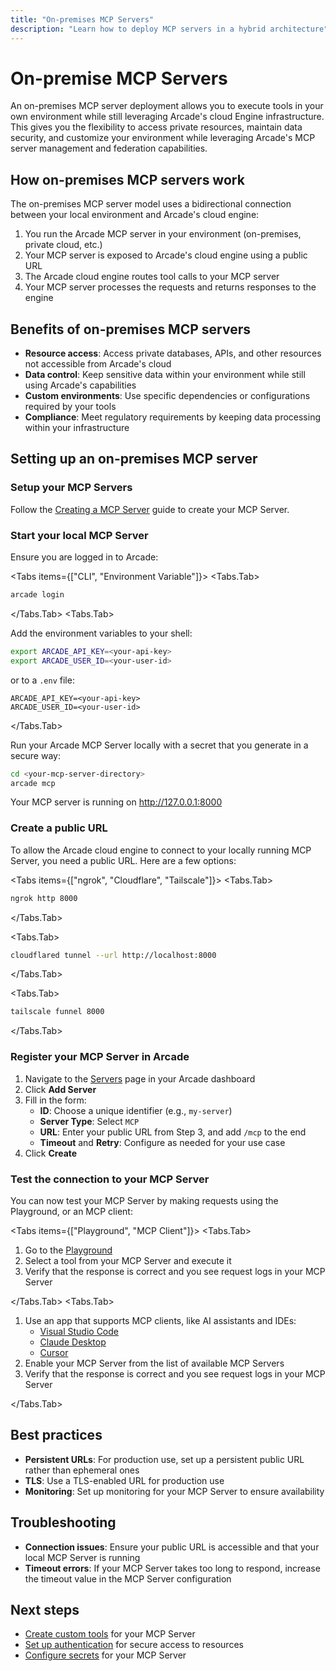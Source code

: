 ```yaml
---
title: "On-premises MCP Servers"
description: "Learn how to deploy MCP servers in a hybrid architecture"
---
```



# On-premise MCP Servers

An on-premises MCP server deployment allows you to execute tools in your own environment while still leveraging Arcade's cloud Engine infrastructure. This gives you the flexibility to access private resources, maintain data security, and customize your environment while leveraging Arcade's MCP server management and federation capabilities.

## How on-premises MCP servers work

The on-premises MCP server model uses a bidirectional connection between your local environment and Arcade's cloud engine:

1. You run the Arcade MCP server in your environment (on-premises, private cloud, etc.)
2. Your MCP server is exposed to Arcade's cloud engine using a public URL
3. The Arcade cloud engine routes tool calls to your MCP server
4. Your MCP server processes the requests and returns responses to the engine

## Benefits of on-premises MCP servers

- **Resource access**: Access private databases, APIs, and other resources not accessible from Arcade's cloud
- **Data control**: Keep sensitive data within your environment while still using Arcade's capabilities
- **Custom environments**: Use specific dependencies or configurations required by your tools
- **Compliance**: Meet regulatory requirements by keeping data processing within your infrastructure

## Setting up an on-premises MCP server

<Steps>

### Setup your MCP Servers

Follow the [Creating a MCP Server](/home/build-tools/create-a-mcp-server) guide to create your MCP Server.

### Start your local MCP Server

Ensure you are logged in to Arcade:

<Tabs items={["CLI", "Environment Variable"]}>
<Tabs.Tab>

```bash
arcade login
```

</Tabs.Tab>
<Tabs.Tab>

Add the environment variables to your shell:

```bash
export ARCADE_API_KEY=<your-api-key>
export ARCADE_USER_ID=<your-user-id>
```

or to a `.env` file:

```env filename=".env"
ARCADE_API_KEY=<your-api-key>
ARCADE_USER_ID=<your-user-id>
```

</Tabs.Tab>
</Tabs>

Run your Arcade MCP Server locally with a secret that you generate in a secure way:

```bash
cd <your-mcp-server-directory>
arcade mcp
```

Your MCP server is running on http://127.0.0.1:8000

### Create a public URL

To allow the Arcade cloud engine to connect to your locally running MCP Server, you need a public URL. Here are a few options:

<Tabs items={["ngrok", "Cloudflare", "Tailscale"]}>
<Tabs.Tab>

```bash
ngrok http 8000
```

</Tabs.Tab>

<Tabs.Tab>

```bash
cloudflared tunnel --url http://localhost:8000
```

</Tabs.Tab>

<Tabs.Tab>

```bash
tailscale funnel 8000
```

</Tabs.Tab>
</Tabs>

### Register your MCP Server in Arcade

1. Navigate to the [Servers](https://api.arcade.dev/dashboard/servers) page in your Arcade dashboard
1. Click **Add Server**
1. Fill in the form:
   - **ID**: Choose a unique identifier (e.g., `my-server`)
   - **Server Type**: Select `MCP`
   - **URL**: Enter your public URL from Step 3, and add `/mcp` to the end
   - **Timeout** and **Retry**: Configure as needed for your use case
1. Click **Create**

### Test the connection to your MCP Server

You can now test your MCP Server by making requests using the Playground, or an MCP client:

<Tabs items={["Playground", "MCP Client"]}>
<Tabs.Tab>

1. Go to the [Playground](https://api.arcade.dev/dashboard/playground)
1. Select a tool from your MCP Server and execute it
1. Verify that the response is correct and you see request logs in your MCP Server

</Tabs.Tab>
<Tabs.Tab>

1. Use an app that supports MCP clients, like AI assistants and IDEs:
   - [Visual Studio Code](/home/mcp-clients/visual-studio-code)
   - [Claude Desktop](/home/mcp-clients/claude-desktop)
   - [Cursor](/home/mcp-clients/cursor)
1. Enable your MCP Server from the list of available MCP Servers
1. Verify that the response is correct and you see request logs in your MCP Server

</Tabs.Tab>
</Tabs>

</Steps>

## Best practices

- **Persistent URLs**: For production use, set up a persistent public URL rather than ephemeral ones
- **TLS**: Use a TLS-enabled URL for production use
- **Monitoring**: Set up monitoring for your MCP Server to ensure availability

## Troubleshooting

- **Connection issues**: Ensure your public URL is accessible and that your local MCP Server is running
- **Timeout errors**: If your MCP Server takes too long to respond, increase the timeout value in the MCP Server configuration

## Next steps

- [Create custom tools](/home/build-tools/create-a-mcp-server) for your MCP Server
- [Set up authentication](/home/build-tools/create-a-tool-with-auth) for secure access to resources
- [Configure secrets](/home/build-tools/create-a-tool-with-secrets) for your MCP Server
